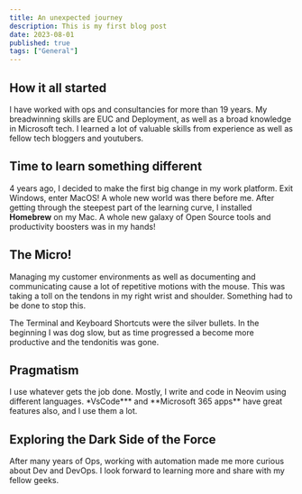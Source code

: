 ```yaml
---
title: An unexpected journey
description: This is my first blog post
date: 2023-08-01
published: true
tags: ["General"]
---
```


## How it all started

I have worked with ops and consultancies for more than 19 years. My breadwinning skills
are EUC and Deployment, as well as a broad knowledge in Microsoft tech. I learned a lot
of valuable skills from experience as well as fellow tech bloggers and youtubers.

## Time to learn something different

4 years ago, I decided to make the first big change in my work platform. Exit Windows, enter MacOS!
A whole new world was there before me. After getting through the steepest part of the learning curve,
I installed **Homebrew** on my Mac. A whole new galaxy of Open Source tools and productivity boosters
was in my hands!

## The Micro!

Managing my customer environments as well as documenting and communicating cause a lot of repetitive
motions with the mouse. This was taking a toll on the tendons in my right wrist and shoulder. Something
had to be done to stop this.

The Terminal and Keyboard Shortcuts were the silver bullets. In the beginning I was dog slow, but as time
progressed a become more productive and the tendonitis was gone.

## Pragmatism

I use whatever gets the job done. Mostly, I write and code in Neovim using different languages. \*VsCode**\* and
**Microsoft 365 apps\*\* have great features also, and I use them a lot.

## Exploring the Dark Side of the Force

After many years of Ops, working with automation made me more curious about Dev and DevOps. I look
forward to learning more and share with my fellow geeks.

